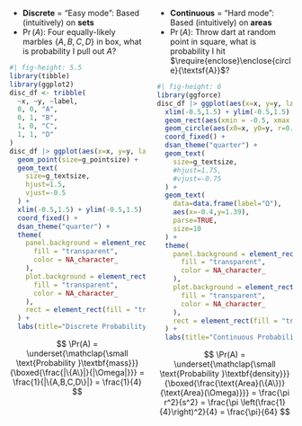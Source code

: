 
:::: {.columns}
::: {.column width="50%"}

* **Discrete** = "Easy mode": Based (intuitively) on **sets**
* $\Pr(A)$: Four equally-likely marbles $\{A, B, C, D\}$ in box, what is probability I pull out $A$?

```r
#| fig-height: 5.5
library(tibble)
library(ggplot2)
disc_df <- tribble(
  ~x, ~y, ~label,
  0, 0, "A",
  0, 1, "B",
  1, 0, "C",
  1, 1, "D"
)
disc_df |> ggplot(aes(x=x, y=y, label=label)) +
  geom_point(size=g_pointsize) +
  geom_text(
    size=g_textsize,
    hjust=1.5,
    vjust=-0.5
  ) +
  xlim(-0.5,1.5) + ylim(-0.5,1.5) +
  coord_fixed() +
  dsan_theme("quarter") +
  theme(
    panel.background = element_rect(
      fill = "transparent",
      color = NA_character_
    ),
    plot.background = element_rect(
      fill = "transparent",
      color = NA_character_
    ),
    rect = element_rect(fill = "transparent"),
  ) +
  labs(title="Discrete Probability Space")
```

$$
\Pr(A) = \underset{\mathclap{\small \text{Probability }\textbf{mass}}}{\boxed{\frac{|\{A\}|}{|\Omega|}}} = \frac{1}{|\{A,B,C,D\}|} = \frac{1}{4}
$$

:::
::: {.column width="50%"}

* **Continuous** = "Hard mode": Based (intuitively) on **areas**
* $\Pr(A)$: Throw dart at random point in square, what is probability I hit $\require{enclose}\enclose{circle}{\textsf{A}}$?

```r
#| fig-height: 6
library(ggforce)
disc_df |> ggplot(aes(x=x, y=y, label=label)) +
  xlim(-0.5,1.5) + ylim(-0.5,1.5) +
  geom_rect(aes(xmin = -0.5, xmax = 1.5, ymin = -0.5, ymax = 1.5), fill=cbPalette[1], color="black", alpha=0.3) +
  geom_circle(aes(x0=x, y0=y, r=0.25), fill=cbPalette[2]) +
  coord_fixed() +
  dsan_theme("quarter") +
  geom_text(
    size=g_textsize,
    #hjust=1.75,
    #vjust=-0.75
  ) +
  geom_text(
    data=data.frame(label="Ω"),
    aes(x=-0.4,y=1.39),
    parse=TRUE,
    size=10
  ) +
  theme(
    panel.background = element_rect(
      fill = "transparent",
      color = NA_character_
    ),
    plot.background = element_rect(
      fill = "transparent",
      color = NA_character_
    ),
    rect = element_rect(fill = "transparent"),
  ) +
  labs(title="Continuous Probability Space")
```

$$
\Pr(A) = \underset{\mathclap{\small \text{Probability }\textbf{density}}}{\boxed{\frac{\text{Area}(\{A\})}{\text{Area}(\Omega)}}} = \frac{\pi r^2}{s^2} = \frac{\pi \left(\frac{1}{4}\right)^2}{4} = \frac{\pi}{64}
$$

:::
::::